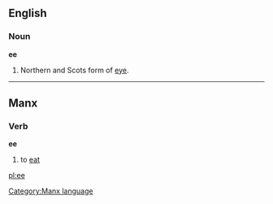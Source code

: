 ==English==
===Noun===
'''ee'''
# Northern and Scots form of [[eye]].

----
==Manx==
===Verb===
'''ee'''
#to [[eat]]

[[Category:Manx language]]

[[pl:ee]]
